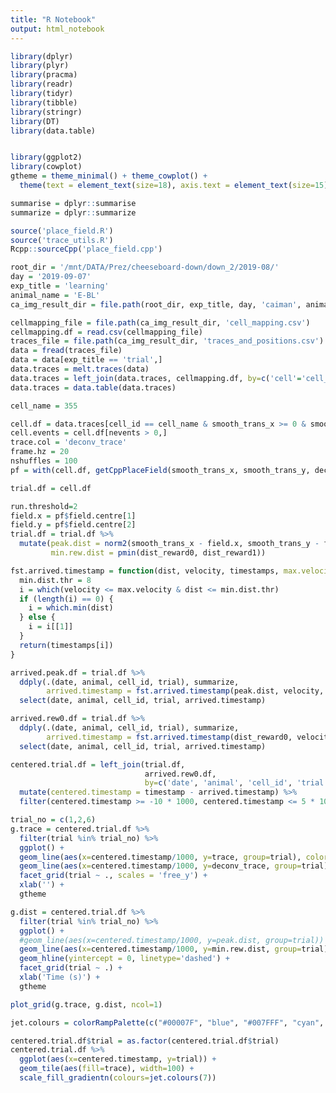 ```yaml
---
title: "R Notebook"
output: html_notebook
---
```


```r
library(dplyr)
library(plyr)
library(pracma)
library(readr)
library(tidyr)
library(tibble)
library(stringr)
library(DT)
library(data.table)


library(ggplot2)
library(cowplot)
gtheme = theme_minimal() + theme_cowplot() +
  theme(text = element_text(size=18), axis.text = element_text(size=15))

summarise = dplyr::summarise
summarize = dplyr::summarize

source('place_field.R')
source('trace_utils.R')
Rcpp::sourceCpp('place_field.cpp')
```

```r
root_dir = '/mnt/DATA/Prez/cheeseboard-down/down_2/2019-08/'
day = '2019-09-07'
exp_title = 'learning'
animal_name = 'E-BL'
ca_img_result_dir = file.path(root_dir, exp_title, day, 'caiman', animal_name, 'filtered')

cellmapping_file = file.path(ca_img_result_dir, 'cell_mapping.csv')
cellmapping.df = read.csv(cellmapping_file)
traces_file = file.path(ca_img_result_dir, 'traces_and_positions.csv')
data = fread(traces_file)
data = data[exp_title == 'trial',]
data.traces = melt.traces(data)
data.traces = left_join(data.traces, cellmapping.df, by=c('cell'='cell_no'))
data.traces = data.table(data.traces)
```


```r
cell_name = 355

cell.df = data.traces[cell_id == cell_name & smooth_trans_x >= 0 & smooth_trans_y >= 0,]
cell.events = cell.df[nevents > 0,]
trace.col = 'deconv_trace'
frame.hz = 20
nshuffles = 100
pf = with(cell.df, getCppPlaceField(smooth_trans_x, smooth_trans_y, deconv_trace, nshuffles, frame.hz/2))

trial.df = cell.df
```

```r
run.threshold=2
field.x = pf$field.centre[1]
field.y = pf$field.centre[2]
trial.df = trial.df %>%
  mutate(peak.dist = norm2(smooth_trans_x - field.x, smooth_trans_y - field.y),
         min.rew.dist = pmin(dist_reward0, dist_reward1))

fst.arrived.timestamp = function(dist, velocity, timestamps, max.velocity=100) {
  min.dist.thr = 8
  i = which(velocity <= max.velocity & dist <= min.dist.thr)
  if (length(i) == 0) {
    i = which.min(dist)
  } else {
    i = i[[1]]
  }
  return(timestamps[i])
}

arrived.peak.df = trial.df %>%
  ddply(.(date, animal, cell_id, trial), summarize, 
        arrived.timestamp = fst.arrived.timestamp(peak.dist, velocity, timestamp)) %>%
  select(date, animal, cell_id, trial, arrived.timestamp)

arrived.rew0.df = trial.df %>%
  ddply(.(date, animal, cell_id, trial), summarize, 
        arrived.timestamp = fst.arrived.timestamp(dist_reward0, velocity, timestamp)) %>%
  select(date, animal, cell_id, trial, arrived.timestamp)

centered.trial.df = left_join(trial.df, 
                              arrived.rew0.df, 
                              by=c('date', 'animal', 'cell_id', 'trial')) %>%
  mutate(centered.timestamp = timestamp - arrived.timestamp) %>%
  filter(centered.timestamp >= -10 * 1000, centered.timestamp <= 5 * 1000)

trial_no = c(1,2,6)
g.trace = centered.trial.df %>%
  filter(trial %in% trial_no) %>%
  ggplot() +
  geom_line(aes(x=centered.timestamp/1000, y=trace, group=trial), color='grey20') + 
  geom_line(aes(x=centered.timestamp/1000, y=deconv_trace, group=trial)) + 
  facet_grid(trial ~ ., scales = 'free_y') +
  xlab('') +
  gtheme

g.dist = centered.trial.df %>%
  filter(trial %in% trial_no) %>%
  ggplot() +
  #geom_line(aes(x=centered.timestamp/1000, y=peak.dist, group=trial)) +
  geom_line(aes(x=centered.timestamp/1000, y=min.rew.dist, group=trial), col='red') +
  geom_hline(yintercept = 0, linetype='dashed') +
  facet_grid(trial ~ .) +
  xlab('Time (s)') +
  gtheme

plot_grid(g.trace, g.dist, ncol=1)
```
```r

jet.colours = colorRampPalette(c("#00007F", "blue", "#007FFF", "cyan", "#7FFF7F", "yellow", "#FF7F00", "red", "#7F0000"))

centered.trial.df$trial = as.factor(centered.trial.df$trial)
centered.trial.df %>%
  ggplot(aes(x=centered.timestamp, y=trial)) +
  geom_tile(aes(fill=trace), width=100) +
  scale_fill_gradientn(colours=jet.colours(7))
```

